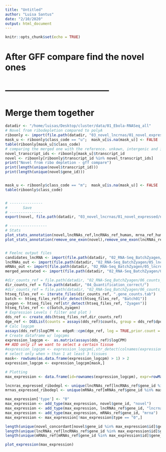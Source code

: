 ```yaml
---
title: "Untitled"
author: "Luisa Santus"
date: "2/10/2020"
output: html_document
---
```


```r
knitr::opts_chunk$set(echo = TRUE)
```

# After GFF compare find the novel ones 

# ------------------------------------
# Merge them together 

```r


datadir <- "/home/luisas/Desktop/cluster/data/01_Ebola-RNASeq_all"
# Novel from ribodepletion compared to polyA 
riboonly <- import(file.path(datadir, "03_novel_lncrnas/01_novel_expressed/01_gffcompare/gffcompare_btw_novels.gtf.annotated.gtf"))
mask_u <- riboonly$class_code == "u";  mask_u[is.na(mask_u)] <- FALSE
table(riboonly[mask_u]$class_code)
# comparing the merged one with the reference. unkown, intergenic and intronic transcipts are kept.
novel_transcript_ids <- riboonly[mask_u]$transcript_id
novel <- riboonly[riboonly$transcript_id %in% novel_transcript_ids]
print("Novel from ribo depletion - gff compare")
print(length(unique(novel$transcript_id)))
print(length(unique(novel$gene_id)))


mask_u <- riboonly$class_code == "m";  mask_u[is.na(mask_u)] <- FALSE
table(riboonly$class_code)


# ---------------
#       Save
# ---------------
export(novel, file.path(datadir, "03_novel_lncrnas/01_novel_expressed/novel_expressed_ribodepl_newtopolyA.gtf"))

# -----------------
# Stats 
plot_stats_annotation(novel,lncRNAs_ref,lncRNAs_ref_human, mrna_ref_human, mRNAs_ref )
plot_stats_annotation(remove_one_exon(novel),remove_one_exon(lncRNAs_ref),remove_one_exon(lncRNAs_ref_human), remove_one_exon(mrna_ref_human), remove_one_exon(mRNAs_ref))


# Feelnc output files
candidates_lncRNA <- import(file.path(datadir, "02_RNA-Seq_BatchZyagen/05_lncrnaAnnotation_no_l_option/feelnc_gencode_linc/candidate_lncRNA.gtf"))
lncRNAs_out <- import(file.path(datadir, "02_RNA-Seq_BatchZyagen/05_lncrnaAnnotation_no_l_option/feelnc_gencode_linc/feelnc_codpot_out/candidate_lncRNA.gtf.lncRNA.gtf"))
mRNAs_out <- import(file.path(datadir, "02_RNA-Seq_BatchZyagen/05_lncrnaAnnotation_no_l_option/feelnc_gencode_linc/feelnc_codpot_out/candidate_lncRNA.gtf.mRNA.gtf"))
merged_annotated <- import(file.path(datadir, "02_RNA-Seq_BatchZyagen/05_lncrnaAnnotation_no_l_option/feelnc_gencode_linc/01_gffcompare/merged.annotated.gtf"))

#dir_counts_ref = file.path(datadir, "02_RNA-Seq_BatchZyagen/06_counts_all")
dir_counts_ref = file.path(datadir, "04_Quantification_correct/")
#dir_counts_ref = file.path(datadir, "02_RNA-Seq_BatchZyagen/06_counts_all")
htseq_files_ref <- iterate_files(dir_counts_ref, ".gene_counts.tab")
batch <- htseq_files_ref[str_detect(htseq_files_ref, "Batch01")]
zyagen <- htseq_files_ref[str_detect(htseq_files_ref, "Zyagen")]
htseq_files_ref <- c(batch,zyagen)
# Expression Levels ( filter and plot )
dds_ref <- create_dds(htseq_files_ref,dir_counts_ref)
dge_ref <- DGEList(counts = assays(dds_ref)$counts, group = dds_ref$dpo, genes = rownames(dds_ref), samples = colData(dds_ref))
# Calc logcpm 
assays(dds_ref)$logCPM <- edgeR::cpm(dge_ref, log = TRUE,prior.count = 0.5)
# Create dataframe w/ logcpms
expression_logcpm <-  as.matrix(assays(dds_ref)$logCPM)
## ADD only if we want to select a certain tissue
#expression_logcpm <- expression_logcpm[,str_detect(colnames(expression_logcpm), "Liver")]
# select only when > than 1 at least 3 tissues
mask<- rowSums(as.data.frame(expression_logcpm) > 1) > 2
expression_logcpm <- expression_logcpm[mask,]

# Plotting
max_expression <- data.frame(id=rownames(expression_logcpm), expr=rowMax(expression_logcpm))

lncnras_expressed_ribodepl <- unique(lncRNAs_ref[lncRNAs_ref$gene_id %in% max_expression$id]$gene_id)
mrnas_expressed_ribodepl <- unique(mRNAs_ref[mRNAs_ref$gene_id %in% max_expression$id]$gene_id)

max_expression['type'] <- "0"
max_expression <- add_type(max_expression, novel$gene_id, "novel")
max_expression <- add_type(max_expression, lncRNAs_ref$gene_id, "lncrna")
max_expression <- add_type(max_expression, mRNAs_ref$gene_id, "mrna")
max_expression <- max_expression[!max_expression$type == "0",]

length(unique(novel_concordant[novel$gene_id %in% max_expression$id]$gene_id))
length(unique(lncRNAs_ref[lncRNAs_ref$gene_id %in% max_expression$id]$gene_id))
length(unique(mRNAs_ref[mRNAs_ref$gene_id %in% max_expression$id]$gene_id))

plot_expression(max_expression)

```
